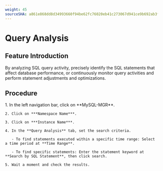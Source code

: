 ```yaml
---
weight: 45
sourceSHA: a861e868dd8d34993660f94be62fc76020eb41c273067d941ce9b692ab3f57b6
---
```


# Query Analysis

## Feature Introduction

By analyzing SQL query activity, precisely identify the SQL statements that affect database performance, or continuously monitor query activities and perform statement adjustments and optimizations.

## Procedure

<Tabs>
  <Tab label="Web Console">
    1. In the left navigation bar, click on **MySQL-MGR**.

    2. Click on ***Namespace Name***.

    3. Click on ***Instance Name***.

    4. In the **Query Analysis** tab, set the search criteria.

       - To find statements executed within a specific time range: Select a time period at **Time Range**.

       - To find specific statements: Enter the statement keyword at **Search by SQL Statement**, then click search.

    5. Wait a moment and check the results.
  </Tab>
</Tabs>
